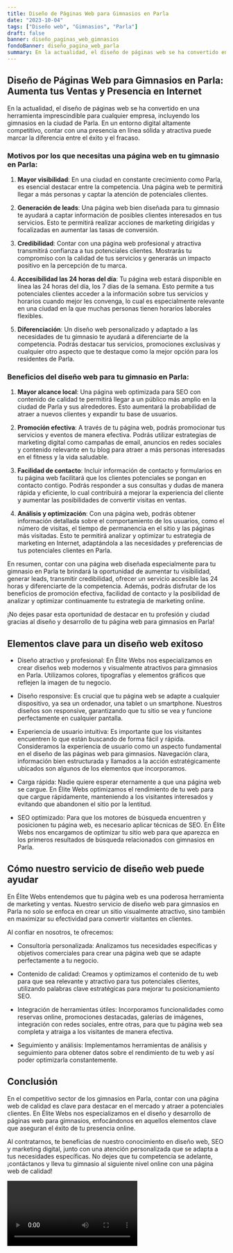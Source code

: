 ```yaml
---
title: Diseño de Páginas Web para Gimnasios en Parla
date: "2023-10-04"
tags: ["Diseño web", "Gimnasios", "Parla"]
draft: false
banner: diseño_paginas_web_gimnasios
fondoBanner: diseño_pagina_web_parla
summary: En la actualidad, el diseño de páginas web se ha convertido en una herramienta imprescindible para cualquier empresa, incluyendo los gimnasios en la ciudad de Parla. En un entorno digital altamente competitivo, contar con una presencia en línea sólida y atractiva puede marcar la diferencia entre el éxito y el fracaso.
---
```



## Diseño de Páginas Web para Gimnasios en Parla: Aumenta tus Ventas y Presencia en Internet

En la actualidad, el diseño de páginas web se ha convertido en una herramienta imprescindible para cualquier empresa, incluyendo los gimnasios en la ciudad de Parla. En un entorno digital altamente competitivo, contar con una presencia en línea sólida y atractiva puede marcar la diferencia entre el éxito y el fracaso.

### Motivos por los que necesitas una página web en tu gimnasio en Parla:

1. **Mayor visibilidad**: En una ciudad en constante crecimiento como Parla, es esencial destacar entre la competencia. Una página web te permitirá llegar a más personas y captar la atención de potenciales clientes.

2. **Generación de leads**: Una página web bien diseñada para tu gimnasio te ayudará a captar información de posibles clientes interesados en tus servicios. Esto te permitirá realizar acciones de marketing dirigidas y focalizadas en aumentar las tasas de conversión.

3. **Credibilidad**: Contar con una página web profesional y atractiva transmitirá confianza a tus potenciales clientes. Mostrarás tu compromiso con la calidad de tus servicios y generarás un impacto positivo en la percepción de tu marca.

4. **Accesibilidad las 24 horas del día**: Tu página web estará disponible en línea las 24 horas del día, los 7 días de la semana. Esto permite a tus potenciales clientes acceder a la información sobre tus servicios y horarios cuando mejor les convenga, lo cual es especialmente relevante en una ciudad en la que muchas personas tienen horarios laborales flexibles.

5. **Diferenciación**: Un diseño web personalizado y adaptado a las necesidades de tu gimnasio te ayudará a diferenciarte de la competencia. Podrás destacar tus servicios, promociones exclusivas y cualquier otro aspecto que te destaque como la mejor opción para los residentes de Parla.

### Beneficios del diseño web para tu gimnasio en Parla:

1. **Mayor alcance local**: Una página web optimizada para SEO con contenido de calidad te permitirá llegar a un público más amplio en la ciudad de Parla y sus alrededores. Esto aumentará la probabilidad de atraer a nuevos clientes y expandir tu base de usuarios.

2. **Promoción efectiva**: A través de tu página web, podrás promocionar tus servicios y eventos de manera efectiva. Podrás utilizar estrategias de marketing digital como campañas de email, anuncios en redes sociales y contenido relevante en tu blog para atraer a más personas interesadas en el fitness y la vida saludable.

3. **Facilidad de contacto**: Incluir información de contacto y formularios en tu página web facilitará que los clientes potenciales se pongan en contacto contigo. Podrás responder a sus consultas y dudas de manera rápida y eficiente, lo cual contribuirá a mejorar la experiencia del cliente y aumentar las posibilidades de convertir visitas en ventas.

4. **Análisis y optimización**: Con una página web, podrás obtener información detallada sobre el comportamiento de los usuarios, como el número de visitas, el tiempo de permanencia en el sitio y las páginas más visitadas. Esto te permitirá analizar y optimizar tu estrategia de marketing en Internet, adaptándola a las necesidades y preferencias de tus potenciales clientes en Parla.

En resumen, contar con una página web diseñada especialmente para tu gimnasio en Parla te brindará la oportunidad de aumentar tu visibilidad, generar leads, transmitir credibilidad, ofrecer un servicio accesible las 24 horas y diferenciarte de la competencia. Además, podrás disfrutar de los beneficios de promoción efectiva, facilidad de contacto y la posibilidad de analizar y optimizar continuamente tu estrategia de marketing online.

¡No dejes pasar esta oportunidad de destacar en tu profesión y ciudad gracias al diseño y desarrollo de tu página web para gimnasios en Parla!

<GifSeo />

<Cta />

## Elementos clave para un diseño web exitoso

- Diseño atractivo y profesional: En Élite Webs nos especializamos en crear diseños web modernos y visualmente atractivos para gimnasios en Parla. Utilizamos colores, tipografías y elementos gráficos que reflejen la imagen de tu negocio.

- Diseño responsive: Es crucial que tu página web se adapte a cualquier dispositivo, ya sea un ordenador, una tablet o un smartphone. Nuestros diseños son responsive, garantizando que tu sitio se vea y funcione perfectamente en cualquier pantalla.

- Experiencia de usuario intuitiva: Es importante que los visitantes encuentren lo que están buscando de forma fácil y rápida. Consideramos la experiencia de usuario como un aspecto fundamental en el diseño de las páginas web para gimnasios. Navegación clara, información bien estructurada y llamados a la acción estratégicamente ubicados son algunos de los elementos que incorporamos.

- Carga rápida: Nadie quiere esperar eternamente a que una página web se cargue. En Élite Webs optimizamos el rendimiento de tu web para que cargue rápidamente, manteniendo a los visitantes interesados y evitando que abandonen el sitio por la lentitud.

- SEO optimizado: Para que los motores de búsqueda encuentren y posicionen tu página web, es necesario aplicar técnicas de SEO. En Élite Webs nos encargamos de optimizar tu sitio web para que aparezca en los primeros resultados de búsqueda relacionados con gimnasios en Parla.

## Cómo nuestro servicio de diseño web puede ayudar

En Élite Webs entendemos que tu página web es una poderosa herramienta de marketing y ventas. Nuestro servicio de diseño web para gimnasios en Parla no solo se enfoca en crear un sitio visualmente atractivo, sino también en maximizar su efectividad para convertir visitantes en clientes.

Al confiar en nosotros, te ofrecemos:

- Consultoría personalizada: Analizamos tus necesidades específicas y objetivos comerciales para crear una página web que se adapte perfectamente a tu negocio.

- Contenido de calidad: Creamos y optimizamos el contenido de tu web para que sea relevante y atractivo para tus potenciales clientes, utilizando palabras clave estratégicas para mejorar tu posicionamiento SEO.

- Integración de herramientas útiles: Incorporamos funcionalidades como reservas online, promociones destacadas, galerías de imágenes, integración con redes sociales, entre otras, para que tu página web sea completa y atraiga a los visitantes de manera efectiva.

- Seguimiento y análisis: Implementamos herramientas de análisis y seguimiento para obtener datos sobre el rendimiento de tu web y así poder optimizarla constantemente.

## Conclusión

En el competitivo sector de los gimnasios en Parla, contar con una página web de calidad es clave para destacar en el mercado y atraer a potenciales clientes. En Élite Webs nos especializamos en el diseño y desarrollo de páginas web para gimnasios, enfocándonos en aquellos elementos clave que aseguran el éxito de tu presencia online.

Al contratarnos, te beneficias de nuestro conocimiento en diseño web, SEO y marketing digital, junto con una atención personalizada que se adapta a tus necesidades específicas. No dejes que tu competencia se adelante, ¡contáctanos y lleva tu gimnasio al siguiente nivel online con una página web de calidad!

<Video />

<CtaBot job="Gimnasios" city="Parla" />

<Gmaps query="Parla+españa+maps" />
